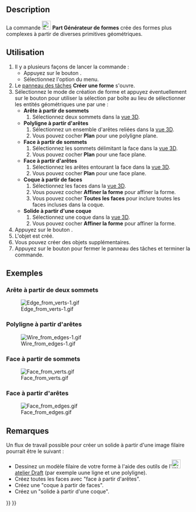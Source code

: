<languages/>

{{Docnav/fr
|[[Part_RegularPolygon/fr|Polygone régulier]]
|[[Part_Extrude/fr|Extrusion]]
|[[Part_Workbench/fr|Atelier Part]]
|IconL=Part_RegularPolygon.svg
|IconR=Part_Extrude.svg
|IconC=Workbench_Part.svg
}}

{{GuiCommand/fr
|Name=Part Builder
|Name/fr=Part Générateur de forme
|MenuLocation=Part → Générer une forme...
|Workbenches=[[Part_Workbench/fr|Part]]
|SeeAlso=[[Part_Primitives/fr|Part Primitives]]
}}

==Description==

La commande [[Image:Part_Builder.svg|24px]] '''Part Générateur de formes''' crée des formes plus complexes à partir de diverses primitives géométriques.

<span id="Usage"></span>
==Utilisation==

# Il y a plusieurs façons de lancer la commande :
#* Appuyez sur le bouton {{Button|[[Image:Part_Builder.svg|16px]] [[Part_Builder/fr|Générer une forme... ]]}}.
#* Sélectionnez l'option {{MenuCommand|Partie → [[Image:Part_Builder.svg|16px]] Générer une forme... }} du menu.
# Le [[Task_panel/fr|panneau des tâches]] '''Créer une forme''' s'ouvre.
# Sélectionnez le mode de création de forme et appuyez éventuellement sur le bouton {{Button|Sélection par une boîte...}} pour utiliser la sélection par boîte au lieu de sélectionner les entités géométriques une par une :
#* '''Arête à partir de sommets'''
#*# Sélectionnez deux sommets dans la [[3D_view/fr|vue 3D]].
#* '''Polyligne à partir d'arêtes'''
#*# Sélectionnez un ensemble d'arêtes reliées dans la [[3D_view/fr|vue 3D]].
#*# Vous pouvez cocher '''Plan''' pour une polyligne plane.
#* '''Face à partir de sommets'''
#*# Sélectionnez les sommets délimitant la face dans la [[3D_view/fr|vue 3D]].
#*# Vous pouvez cocher '''Plan''' pour une face plane.
#* '''Face à partir d'arêtes'''
#*# Sélectionnez les arêtes entourant la face dans la [[3D_view/fr|vue 3D]].
#*# Vous pouvez cocher '''Plan''' pour une face plane.
#* '''Coque à partir de faces'''
#*# Sélectionnez les faces dans la [[3D_view/fr|vue 3D]].
#*# Vous pouvez cocher '''Affiner la forme''' pour affiner la forme.
#*# Vous pouvez cocher '''Toutes les faces''' pour inclure toutes les faces incluses dans la coque.
#* '''Solide à partir d'une coque'''
#*# Sélectionnez une coque dans la [[3D_view/fr|vue 3D]].
#*# Vous pouvez cocher '''Affiner la forme''' pour affiner la forme.
# Appuyez sur le bouton {{Button|Créer}}.
# L'objet est créé.
# Vous pouvez créer des objets supplémentaires.
# Appuyez sur le bouton {{Button|Fermer}} pour fermer le panneau des tâches et terminer la commande.

<span id="Examples"></span>
==Exemples==

<span id="Edge_from_two_vertices"></span>
===Arête à partir de deux sommets===

[[Image:Edge from verts-1.gif]]

<span id="Wire_from_edges"></span>
===Polyligne à partir d'arêtes=== 

[[File:Wire_from_edges-1.gif]]

<span id="Face_from_vertices"></span>
===Face à partir de sommets===

[[File:Face_from_verts.gif]]

<span id="Face_from_edges"></span>
===Face à partir d'arêtes===

[[File:Face_from_edges.gif]]

<span id="Notes"></span>
==Remarques==

Un flux de travail possible pour créer un solide à partir d'une image filaire pourrait être le suivant :
* Dessinez un modèle filaire de votre forme à l'aide des outils de l'[[Image:Workbench_Draft.svg|24px]] [[Draft_Workbench/fr|atelier Draft]] (par exemple uune ligne et une polyligne).
* Créez toutes les faces avec "face à partir d'arêtes".
* Créez une "coque à partir de faces".
* Créez un "solide à partir d'une coque".


{{Docnav/fr
|[[Part_RegularPolygon/fr|Polygone régulier]]
|[[Part_Extrude/fr|Extrusion]]
|[[Part_Workbench/fr|Atelier Part]]
|IconL=Part_RegularPolygon.svg
|IconR=Part_Extrude.svg
|IconC=Workbench_Part.svg
}}

{{Part Tools navi{{#translation:}}}}
{{Userdocnavi{{#translation:}}}}